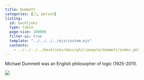 ```yaml
---
title: Dummett
categories: [⚪, person]
listing:
  id: backlinks
  type: table
  page-size: 100000
  filter-ui: true
  template: "../../../../ejs/custom.ejs"
  contents:
    - ../../../../backlinks/docs/phil/people/dummett/index.yml
---
```


Michael Dummett was an English philosopher of logic (1925-2011).

![](/images/headshots/dummett.jpeg)
